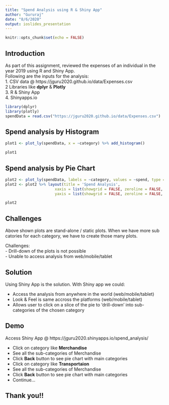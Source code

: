 ---
title: "Spend Analysis using R & Shiny App"
author: "Gururaj"
date: "8/6/2020"
output: ioslides_presentation
---

```{r setup, include=FALSE}
knitr::opts_chunk$set(echo = FALSE)
```

## Introduction

As part of this assignment, reviewed the expenses of an individual in the year 2019 using R and Shiny App.  
Following are the inputs for the analysis:  
1. CSV data @  https://jguru2020.github.io/data/Expenses.csv  
2  Libraries like **dplyr** & **Plotly**  
3. R & Shiny App  
4. Shinyapps.io   

```{r load, echo = FALSE, message=FALSE}
library(dplyr)
library(plotly)
spendData = read.csv("https://jguru2020.github.io/data/Expenses.csv")
```

## Spend analysis by Histogram

```{r plot-1, echo = FALSE, message=FALSE}

plot1 <- plot_ly(spendData, x = ~category) %>% add_histogram()

plot1

```  

## Spend analysis by Pie Chart

```{r plot-2, echo = FALSE, message=FALSE}

plot2 <- plot_ly(spendData, labels = ~category, values = ~spend, type = 'pie')
plot2 <- plot2 %>% layout(title = 'Spend Analysis',
                      xaxis = list(showgrid = FALSE, zeroline = FALSE, showticklabels = FALSE),
                      yaxis = list(showgrid = FALSE, zeroline = FALSE, showticklabels = FALSE))

plot2
```


## Challenges  

Above shown plots are stand-alone / static plots. When we have more sub catories for each category, 
we have to create those many plots.   

Challenges:  
- Drill-down of the plots is not possible  
- Unable to access analysis from web/mobile/tablet  

## Solution  

Using Shiny App is the solution. With Shiny app we could:

- Access the analysis from anywhere in the world (web/mobile/tablet)
- Look & Feel is same accross the platforms (web/mobile/tablet)
- Allows user to click on a slice of the pie to ‘drill-down’ into sub-categories of the chosen category  

## Demo

Access Shiny App @ https://jguru2020.shinyapps.io/spend_analysis/

- Click on category like **Merchandise**
- See all the sub-categories of Merchandise
- Click **Back** button to see pie chart with main categories
- Click on category like **Transportaion**
- See all the sub-categories of Merchandise
- Click **Back** button to see pie chart with main categories
- Continue...  



## Thank you!!


